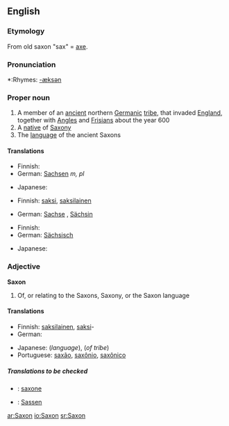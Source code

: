 {{wikipedia}}
==English==

===Etymology===
From old saxon "sax" = [[axe]].

===Pronunciation===
*:Rhymes: [[Rhymes:English:-æksən|-æksən]]

===Proper noun===
{{en-proper-noun}}

# A member of an [[ancient]] northern [[Germanic]] [[tribe]], that invaded [[England]], together with [[Angle]]s and [[Frisian]]s about the year 600
# A [[native]] of [[Saxony]]
# The [[language]] of the ancient Saxons

====Translations====
{{trans-top|member of Saxon tribe}}
* Finnish: {{t-|fi|saksi}}
* German: [[Sachsen]] ''m, pl'' 
{{trans-mid}}
* Japanese: {{t|ja|サクソン人|tr=sakuson jin|sc=Jpan}}
{{trans-bottom}}

{{trans-top|native of Saxony}}
* Finnish: [[saksi]], [[saksilainen]]
{{trans-mid}}
* German: [[Sachse]] {{m}}, [[Sächsin]] {{f}}
{{trans-bottom}}

{{trans-top|language of the Saxons}}
* Finnish: {{t-|fi|saksi}}
* German: [[Sächsisch]] {{n}}
{{trans-mid}}
* Japanese: {{t|ja|サクソン語|tr=sakuson go|sc=Jpan}}
{{trans-bottom}}

===Adjective===
'''Saxon'''

# Of, or relating to the Saxons, Saxony, or the Saxon language

====Translations====
{{trans-top|of Saxons, Saxony or Saxon language}}
* Finnish: [[saksilainen]], [[saksi]]-
* German: {{t+|de|sächsisch}}
{{trans-mid}}
* Japanese: {{t|ja|サクソン語の|tr=sakuson go no|sc=Jpan}} (''language''), {{t|ja|サクソン族の|tr=sakuson zoku no|sc=Jpan}} (''of tribe'')
* Portuguese: [[saxão]], [[saxônio]], [[saxônico]]
{{trans-bottom}}

=====Translations to be checked=====
*{{ttbc|Interlingua}}: [[saxone]]
*{{ttbc|Low Saxon}}: [[Sassen]]

[[ar:Saxon]]
[[io:Saxon]]
[[sr:Saxon]]